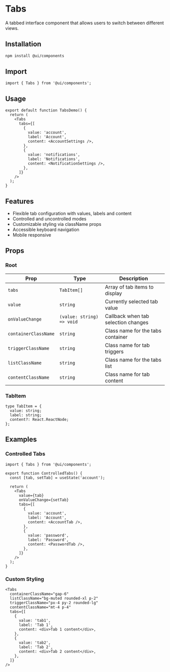 # Tabs

A tabbed interface component that allows users to switch between different views.

## Installation

```bash
npm install @ui/components
```

## Import

```tsx
import { Tabs } from '@ui/components';
```

## Usage

```tsx
export default function TabsDemo() {
  return (
    <Tabs
      tabs={[
        {
          value: 'account',
          label: 'Account',
          content: <AccountSettings />,
        },
        {
          value: 'notifications',
          label: 'Notifications',
          content: <NotificationSettings />,
        },
      ]}
    />
  );
}
```

## Features

- Flexible tab configuration with values, labels and content
- Controlled and uncontrolled modes
- Customizable styling via className props
- Accessible keyboard navigation
- Mobile responsive

## Props

### Root

| Prop                 | Type                      | Description                         |
| -------------------- | ------------------------- | ----------------------------------- |
| `tabs`               | `TabItem[]`               | Array of tab items to display       |
| `value`              | `string`                  | Currently selected tab value        |
| `onValueChange`      | `(value: string) => void` | Callback when tab selection changes |
| `containerClassName` | `string`                  | Class name for the tabs container   |
| `triggerClassName`   | `string`                  | Class name for tab triggers         |
| `listClassName`      | `string`                  | Class name for the tabs list        |
| `contentClassName`   | `string`                  | Class name for tab content          |

### TabItem

```tsx
type TabItem = {
  value: string;
  label: string;
  content?: React.ReactNode;
};
```

## Examples

### Controlled Tabs

```tsx
import { Tabs } from '@ui/components';

export function ControlledTabs() {
  const [tab, setTab] = useState('account');

  return (
    <Tabs
      value={tab}
      onValueChange={setTab}
      tabs={[
        {
          value: 'account',
          label: 'Account',
          content: <AccountTab />,
        },
        {
          value: 'password',
          label: 'Password',
          content: <PasswordTab />,
        },
      ]}
    />
  );
}
```

### Custom Styling

```tsx
<Tabs
  containerClassName="gap-6"
  listClassName="bg-muted rounded-xl p-2"
  triggerClassName="px-4 py-2 rounded-lg"
  contentClassName="mt-4 p-4"
  tabs={[
    {
      value: 'tab1',
      label: 'Tab 1',
      content: <div>Tab 1 content</div>,
    },
    {
      value: 'tab2',
      label: 'Tab 2',
      content: <div>Tab 2 content</div>,
    },
  ]}
/>
```
